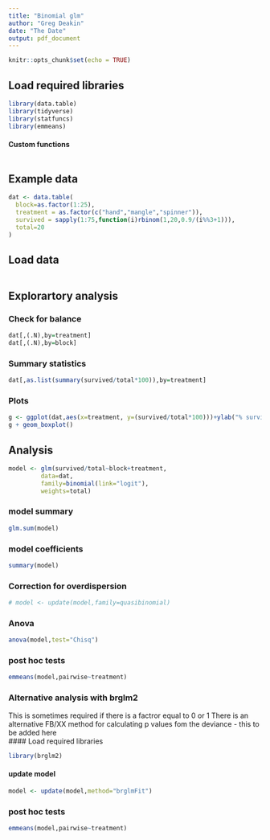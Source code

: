 ```yaml
---
title: "Binomial glm"
author: "Greg Deakin"
date: "The Date"
output: pdf_document
---
```


```r
knitr::opts_chunk$set(echo = TRUE)
```

## Load required libraries
```r
library(data.table)
library(tidyverse)
library(statfuncs)
library(emmeans)
```

#### Custom functions
```r
```

## Example data
```r
dat <- data.table(
  block=as.factor(1:25),
  treatment = as.factor(c("hand","mangle","spinner")),
  survived = sapply(1:75,function(i)rbinom(1,20,0.9/(i%%3+1))),
  total=20
)
```

## Load data
```r

```

## Explorartory analysis

### Check for balance
```r
dat[,(.N),by=treatment]
dat[,(.N),by=block]
```

### Summary statistics
```r
dat[,as.list(summary(survived/total*100)),by=treatment]
```

### Plots
```r
g <- ggplot(dat,aes(x=treatment, y=(survived/total*100)))+ylab("% survived")
g + geom_boxplot()
```

## Analysis
```r
model <- glm(survived/total~block+treatment,
         data=dat,
         family=binomial(link="logit"),
         weights=total)
```
### model summary
```r
glm.sum(model)
```
### model coefficients
```r
summary(model)
```
### Correction for overdispersion
```r
# model <- update(model,family=quasibinomial)
```
### Anova
```r
anova(model,test="Chisq")
```
### post hoc tests
```r
emmeans(model,pairwise~treatment)
```
### Alternative analysis with brglm2
This is sometimes required if there is a factror equal to 0 or 1
There is an alternative FB/XX method for calculating p values fom the deviance - this to be added here  
#### Load required libraries
```r
library(brglm2)
```
#### update model
```r
model <- update(model,method="brglmFit")
```

### post hoc tests
```r
emmeans(model,pairwise~treatment)
```